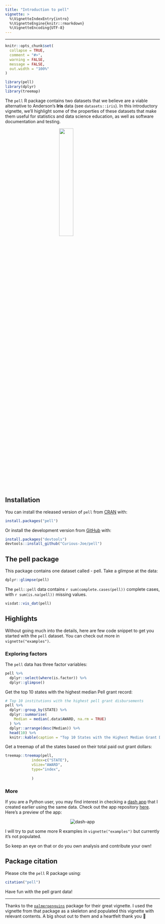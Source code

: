 ```yaml
---
title: "Introduction to pell"
vignette: >
  %\VignetteIndexEntry{intro}
  %\VignetteEngine{knitr::rmarkdown}
  %\VignetteEncoding{UTF-8}
---
```

---

```r
knitr::opts_chunk$set(
  collapse = TRUE,
  comment = "#>",
  warning = FALSE,
  message = FALSE,
  out.width = "100%"
)
```


```r
library(pell)
library(dplyr)
library(treemap)
```

The `pell` R package contains two datasets that we believe are a viable alternative to Anderson's **Iris** data (see `datasets::iris`). In this introductory vignette, we'll highlight some of the properties of these datasets that make them useful for statistics and data science education, as well as software documentation and testing.


<img src="../man/figures/logo.png" width=30% style="display:block; margin-left: auto; margin-right: auto;">


## Installation

You can install the released version of `pell` from [CRAN](https://CRAN.R-project.org) with:

``` r
install.packages("pell")
```

Or install the development version from [GitHub](https://github.com/) with:

```r
install.packages("devtools")
devtools::install_github("Curious-Joe/pell")
```

## The **pell** package

This package contains one dataset called - pell. Take a glimpse at the data:

```r
dplyr::glimpse(pell)
```

The `pell::pell` data contains `r sum(complete.cases(pell))` complete cases, with `r sum(is.na(pell))` missing values.

```r
visdat::vis_dat(pell)
```

## Highlights

Without going much into the details, here are few code snippet to get you started with the `pell` dataset. You can check out more in `vignette("examples")`.

### Exploring factors

The `pell` data has three factor variables:

```r
pell %>%
  dplyr::select(where(is.factor)) %>% 
  dplyr::glimpse()
```

Get the top 10 states with the highest median Pell grant record:

```r
# Top 10 institutions with the highest pell grant disbursements
pell %>%
  dplyr::group_by(STATE) %>%
  dplyr::summarise(
    Median = median(.data$AWARD, na.rm = TRUE)
  ) %>%
  dplyr::arrange(desc(Median)) %>%
  head(10) %>%
  knitr::kable(caption = "Top 10 States with the Highest Median Grant Distribution")
```

Get a treemap of all the states based on their total paid out grant dollars:

```r
treemap::treemap(pell,
            index=c("STATE"),
            vSize="AWARD",
            type="index",
            
            ) 
```

### More

If you are a Python user, you may find interest in checking a [dash app]() that I created earlier using the same data. Check out the app repository [here](https://github.com/Curious-Joe/Pell-Awardees-in-US-Colleges). Here's a preview of the app:

<p align="center">
  <img src="https://raw.githubusercontent.com/Curious-Joe/Pell-Awardees-in-US-Colleges/master/dash_app_pell.gif" alt="dash-app" />
</p>

I will try to put some more R examples in `vignette("examples")` but currently it's not populated.

So keep an eye on that or do you own analysis and contribute your own!


## Package citation 

Please cite the `pell` R package using: 

```r
citation("pell")
```

Have fun with the pell grant data!

***

Thanks to the [`palmerpenguins`](https://github.com/allisonhorst/palmerpenguins) package for their great vignette. I used the vignette from that package as a skeleton and populated this vignette with relevant contents. A big shout out to them and a heartfelt thank you 🙏

